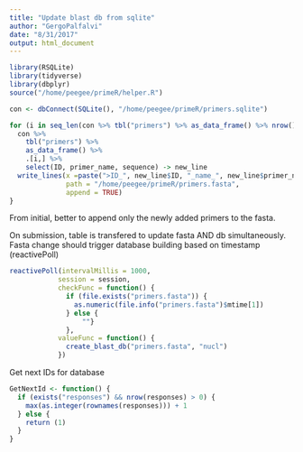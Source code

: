 ```yaml
---
title: "Update blast db from sqlite"
author: "GergoPalfalvi"
date: "8/31/2017"
output: html_document
---
```


```r
library(RSQLite)
library(tidyverse)
library(dbplyr)
source("/home/peegee/primeR/helper.R")
```

```r
con <- dbConnect(SQLite(), "/home/peegee/primeR/primers.sqlite")
```

```r

for (i in seq_len(con %>% tbl("primers") %>% as_data_frame() %>% nrow()) ){
  con %>% 
    tbl("primers") %>% 
    as_data_frame() %>% 
    .[i,] %>% 
    select(ID, primer_name, sequence) -> new_line
  write_lines(x =paste(">ID_", new_line$ID, "_name_", new_line$primer_name, "\n", new_line$sequence, sep = ""),
              path = "/home/peegee/primeR/primers.fasta", 
              append = TRUE)
}
```


From initial, better to append only the newly added primers to the fasta.

On submission, table is transfered to update fasta AND db simultaneously. Fasta change should trigger database building based on timestamp (reactivePoll)


```r

reactivePoll(intervalMillis = 1000,
            session = session, 
            checkFunc = function() {
              if (file.exists("primers.fasta")) {
                as.numeric(file.info("primers.fasta")$mtime[1])
              } else {
                  ""}
              },
            valueFunc = function() {
              create_blast_db("primers.fasta", "nucl")
            })

```


Get next IDs for database
```r

GetNextId <- function() {
  if (exists("responses") && nrow(responses) > 0) {
    max(as.integer(rownames(responses))) + 1
  } else {
    return (1)
  }
}
```
